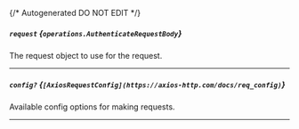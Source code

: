 {/* Autogenerated DO NOT EDIT  */}

##### `request` *{`operations.AuthenticateRequestBody`}*
The request object to use for the request.
<Collapsible>
    <AuthenticateRequestBody/>
</Collapsible>

---
##### `config?` *{`[AxiosRequestConfig](https://axios-http.com/docs/req_config)`}*
Available config options for making requests.

---
